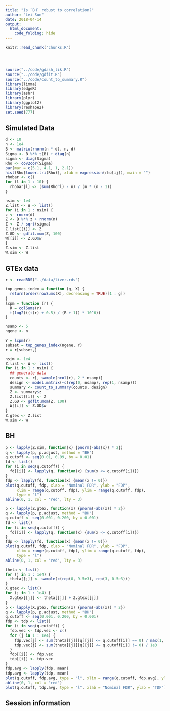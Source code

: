 ```yaml
---
title: "Is `BH` robust to correlation?"
author: "Lei Sun"
date: 2018-04-14
output: 
  html_document:
    code_folding: hide
---
```


<!-- The file analysis/chunks.R contains chunks that define default settings
shared across the workflowr files. -->
```r
knitr::read_chunk("chunks.R")
```

<!-- Update knitr chunk options -->
```r
```

<!-- Insert the date the file was last updated -->
```r
```

<!-- Insert the code version (Git commit SHA1) if Git repository exists and R
 package git2r is installed -->
```r
```

<!-- Add your analysis here -->

```r
source("../code/gdash_lik.R")
source("../code/gdfit.R")
source("../code/count_to_summary.R")
library(limma)
library(edgeR)
library(ashr)
library(plyr)
library(ggplot2)
library(reshape2)
set.seed(777)
```

## Simulated Data

```r
d <- 10
n <- 1e4
B <- matrix(rnorm(n * d), n, d)
Sigma <- B %*% t(B) + diag(n)
sigma <- diag(Sigma)
Rho <- cov2cor(Sigma)
par(mar = c(5.1, 4.1, 1, 2.1))
hist(Rho[lower.tri(Rho)], xlab = expression(rho[ij]), main = "")
rhobar <- c()
for (l in 1 : 10) {
  rhobar[l] <- (sum(Rho^l) - n) / (n * (n - 1))
}
```

```r
nsim <- 1e4
Z.list <- W <- list()
for (i in 1 : nsim) {
z <- rnorm(d)
Z <- B %*% z + rnorm(n)
Z <- Z / sqrt(sigma)
Z.list[[i]] <- Z
Z.GD <- gdfit.mom(Z, 100)
W[[i]] <- Z.GD$w
}
Z.sim <- Z.list
W.sim <- W
```

## GTEx data

```r
r <- readRDS("../data/liver.rds")
```

```r
top_genes_index = function (g, X) {
  return(order(rowSums(X), decreasing = TRUE)[1 : g])
}
lcpm = function (r) {
  R = colSums(r)
  t(log2(((t(r) + 0.5) / (R + 1)) * 10^6))
}
```

```r
nsamp <- 5
ngene <- n
```

```r
Y = lcpm(r)
subset = top_genes_index(ngene, Y)
r = r[subset,]
```

```r
nsim <- 1e4
Z.list <- W <- list()
for (i in 1 : nsim) {
  ## generate data
  counts <- r[, sample(ncol(r), 2 * nsamp)]
  design <- model.matrix(~c(rep(0, nsamp), rep(1, nsamp)))
  summary <- count_to_summary(counts, design)
  Z <- summary$z
  Z.list[[i]] <- Z
  Z.GD <- gdfit.mom(Z, 100)
  W[[i]] <- Z.GD$w
}
Z.gtex <- Z.list
W.sim <- W
```

## BH

```r
p <- lapply(Z.sim, function(x) {pnorm(-abs(x)) * 2})
q <- lapply(p, p.adjust, method = "BH")
q.cutoff <- seq(0.01, 0.99, by = 0.01)
fd <- list()
for (i in seq(q.cutoff)) {
  fd[[i]] <- lapply(q, function(x) {sum(x <= q.cutoff[i])})
}
fdp <- lapply(fd, function(x) {mean(x != 0)})
plot(q.cutoff, fdp, xlab = "Nominal FDR", ylab = "FDP",
     xlim = range(q.cutoff, fdp), ylim = range(q.cutoff, fdp),
     type = "l")
abline(0, 1, col = "red", lty = 3)

p <- lapply(Z.gtex, function(x) {pnorm(-abs(x)) * 2})
q <- lapply(p, p.adjust, method = "BH")
q.cutoff <- seq(0.001, 0.200, by = 0.001)
fd <- list()
for (i in seq(q.cutoff)) {
  fd[[i]] <- lapply(q, function(x) {sum(x <= q.cutoff[i])})
}
fdp <- lapply(fd, function(x) {mean(x != 0)})
plot(q.cutoff, fdp, xlab = "Nominal FDR", ylab = "FDP",
     xlim = range(q.cutoff, fdp), ylim = range(q.cutoff, fdp),
     type = "l")
abline(0, 1, col = "red", lty = 3)
```

```r
theta <- list()
for (j in 1 : 1e4) {
  theta[[j]] <- sample(c(rep(0, 9.5e3), rep(3, 0.5e3)))
}
X.gtex <- list()
for (j in 1 : 1e4) {
  X.gtex[[j]] <- theta[[j]] + Z.gtex[[j]]
}
p <- lapply(X.gtex, function(x) {pnorm(-abs(x)) * 2})
q <- lapply(p, p.adjust, method = "BH")
q.cutoff <- seq(0.001, 0.200, by = 0.001)
fdp <- tdp <- list()
for (i in seq(q.cutoff)) {
  fdp.vec <- tdp.vec <- c()
  for (j in 1 : 1e4) {
    fdp.vec[j] <- sum(theta[[j]][q[[j]] <= q.cutoff[i]] == 0) / max(1, length(q[[j]] <= q.cutoff[i]))
    tdp.vec[j] <- sum(theta[[j]][q[[j]] <= q.cutoff[i]] != 0) / 1e3
  }
  fdp[[i]] <- fdp.vec
  tdp[[i]] <- tdp.vec
}
fdp.avg <- lapply(fdp, mean)
tdp.avg <- lapply(tdp, mean)
plot(q.cutoff, fdp.avg, type = "l", xlim = range(q.cutoff, fdp.avg), ylim = range(q.cutoff, fdp.avg), xlab = "Nominal FDR", ylab = "Average FDP")
abline(0, 1, col = "red")
plot(q.cutoff, tdp.avg, type = "l", xlab = "Nominal FDR", ylab = "TDP")
```

## Session information

<!-- Insert the session information into the document -->
```r
```
